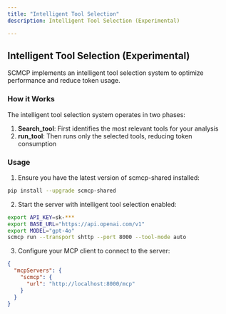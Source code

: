 ```yaml
---
title: "Intelligent Tool Selection"
description: Intelligent Tool Selection (Experimental)

---
```



## Intelligent Tool Selection (Experimental)

SCMCP implements an intelligent tool selection system to optimize performance and reduce token usage. 

### How it Works

The intelligent tool selection system operates in two phases:
1. **Search_tool**: First identifies the most relevant tools for your analysis
2. **run_tool**: Then runs only the selected tools, reducing token consumption


### Usage

1. Ensure you have the latest version of scmcp-shared installed:
```bash
pip install --upgrade scmcp-shared
```

2. Start the server with intelligent tool selection enabled:
```bash
export API_KEY=sk-***
export BASE_URL="https://api.openai.com/v1"
export MODEL="gpt-4o"
scmcp run --transport shttp --port 8000 --tool-mode auto
```

3. Configure your MCP client to connect to the server:
```json
{
  "mcpServers": {
    "scmcp": {
      "url": "http://localhost:8000/mcp"
    }
  }
}
```